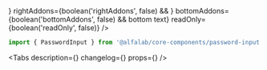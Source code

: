 

<Meta title='Components/Forms/Inputs/PasswordInput' component={PasswordInput} id='PasswordInput' />

<!-- Canvas -->

<Story name='PasswordInput'>
    <PasswordInput
        block={boolean('block', false)}
        size={select('size', ['s', 'm', 'l', 'xl'], 's')}
        disabled={boolean('disabled', false)}
        placeholder={text('placeholder', '')}
        label={text('label', '')}
        hint={text('hint', '')}
        error={text('error', '')}
        success={boolean('success', false)}
        leftAddons={boolean('leftAddons', false) && <StarMIcon />}
        rightAddons={boolean('rightAddons', false) && <StarMIcon />}
        bottomAddons={boolean('bottomAddons', false) && <span>bottom text</span>}
        readOnly={boolean('readOnly', false)}
    />
</Story>

<!-- Docs -->

<ComponentHeader
    name='PasswordInput'
    version={version}
    package='@alfalab/core-components/password-input'
/>

```jsx
import { PasswordInput } from '@alfalab/core-components/password-input';
```

<Tabs
    description={<Description />}
    changelog={<Changelog />}
    props={<ArgsTable of={PasswordInputTS} />}
/>
